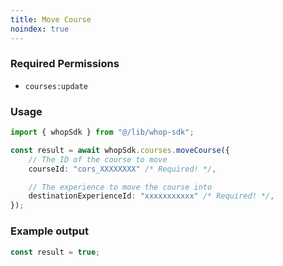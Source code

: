```yaml
---
title: Move Course
noindex: true
---
```



### Required Permissions
 - `courses:update`

### Usage

```typescript
import { whopSdk } from "@/lib/whop-sdk";

const result = await whopSdk.courses.moveCourse({
	// The ID of the course to move
	courseId: "cors_XXXXXXXX" /* Required! */,

	// The experience to move the course into
	destinationExperienceId: "xxxxxxxxxxx" /* Required! */,
});

```

### Example output

```typescript
const result = true;

```
